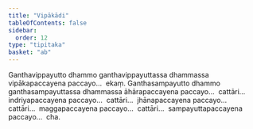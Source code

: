 ```yaml
---
title: "Vipākādi"
tableOfContents: false
sidebar:
  order: 12
type: "tipitaka"
basket: "ab"
---
```



<DynamicBreadcrumb />

<Division number="90">

<Paragraph number="1811">
Ganthavippayutto dhammo ganthavippayuttassa dhammassa vipākapaccayena paccayo…  ekaṃ.
</Paragraph>

<Paragraph number="1812">
Ganthasampayutto dhammo ganthasampayuttassa dhammassa āhārapaccayena paccayo…  cattāri…  indriyapaccayena paccayo…  cattāri…  jhānapaccayena paccayo…  cattāri…  maggapaccayena paccayo…  cattāri…  sampayuttapaccayena paccayo…  cha.
</Paragraph>
</Division>